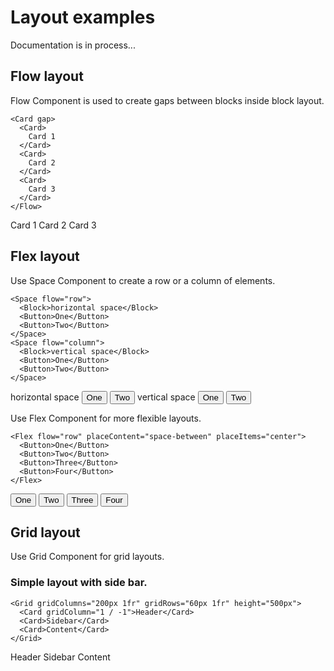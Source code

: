 
<Meta title="UIKit/Layout" />

<Root/>

# Layout examples

Documentation is in process...

## Flow layout

Flow Component is used to create gaps between blocks inside block layout.

```
<Card gap>
  <Card>
    Card 1
  </Card>
  <Card>
    Card 2
  </Card>
  <Card>
    Card 3
  </Card>
</Flow>
```

<Card gap>
  <Card>
    Card 1
  </Card>
  <Card>
    Card 2
  </Card>
  <Card>
    Card 3
  </Card>
</Card>

## Flex layout

Use Space Component to create a row or a column of elements.

```
<Space flow="row">
  <Block>horizontal space</Block>
  <Button>One</Button>
  <Button>Two</Button>
</Space>
<Space flow="column">
  <Block>vertical space</Block>
  <Button>One</Button>
  <Button>Two</Button>
</Space>
```

<Card gap>
  <Space flow="row">
    <Block>horizontal space</Block>
    <Button>One</Button>
    <Button>Two</Button>
  </Space>
  <Space flow="column">
    <Block>vertical space</Block>
    <Button>One</Button>
    <Button>Two</Button>
  </Space>
</Card>

Use Flex Component for more flexible layouts.

```
<Flex flow="row" placeContent="space-between" placeItems="center">
  <Button>One</Button>
  <Button>Two</Button>
  <Button>Three</Button>
  <Button>Four</Button>
</Flex>
```

<Card>
  <Flex flow="row" gap="4x" placeContent="space-between" placeItems="center">
    <Button>One</Button>
    <Button>Two</Button>
    <Button>Three</Button>
    <Button>Four</Button>
  </Flex>
</Card>

## Grid layout

Use Grid Component for grid layouts.

### Simple layout with side bar.

```
<Grid gridColumns="200px 1fr" gridRows="60px 1fr" height="500px">
  <Card gridColumn="1 / -1">Header</Card>
  <Card>Sidebar</Card>
  <Card>Content</Card>
</Grid>
```

<Card>
  <Grid gridColumns="200px 1fr" gridRows="60px 1fr" height="500px" gap="1x">
    <Card gridColumn="1 / -1">Header</Card>
    <Card>Sidebar</Card>
    <Card>Content</Card>
  </Grid>
</Card>
